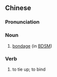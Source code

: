{{also|绑缚}}
==Chinese==
{{zh-forms|s=绑缚}}

===Pronunciation===
{{zh-pron
|m=bǎng縛
|cat=n,v
}}

===Noun===
{{zh-noun}}

# [[bondage]] (in [[BDSM]])

===Verb===
{{zh-verb}}

# {{lb|zh|literary}} to tie up; to bind